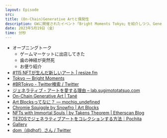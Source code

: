 ```yaml
---
layout: Episode
src: 
title: (On-Chain)Generative Artと偶発性
description: GWに開催されたイベント「Bright Moments Tokyo」を紹介しつつ、Generative Artの歴史やOn-Chain Generative Artの面白さ、楽しみ方、よく使うサービスなどについて話しました。
date: 2023年5月19日（金）
time: 分秒
---
```


- オープニングトーク
  - ゲームマーケットに出店してきた
  - 歯の神経が突然死
  - お便り紹介
- [#115 NFTが生んだ新しいアート | resize.fm](https://resize.fm/ep/115-the-new-creator-economy)
- [Tokyo — Bright Moments](https://www.brightmoments.io/tokyo)
- [#BRTokyo - Twitter検索 / Twitter](https://twitter.com/hashtag/BRTokyo)
- [ジェネラティブ・アートを愛する理由 – lab.sugimototatsuo.com](https://lab.sugimototatsuo.com/2018/09/why-love-generative-art/)
- [On-Chain Generative Art | Tané](https://tanelabs.com/ja/articles/r9wzc6zihai)
- [Art Blocksってなに？ — mochio_undefined](https://mirror.xyz/0x7e48d7E5fA4CDE9bFdD6ED24bF411671a2C0F4C9/RkcxqUsScj3ehZtpFjbZsBuwn5ROH9xH0_7mDALcPq4)
- [Chromie Squiggle by Snowfro | Art Blocks](https://www.artblocks.io/collections/curated/projects/0x059edd72cd353df5106d2b9cc5ab83a52287ac3a/0)
- [NFTs with Immortal Souls | by Takens Theorem | Etherscan Blog](https://medium.com/etherscan-blog/souls-of-immortal-nfts-de212a840de5)
- [TEZOSでジェネラティブアートをコレクションする方法｜Pochita](https://note.com/pochita_nft/n/ncadd6ee650e9)
- [Gallery](https://gallery.so/)
- [dom（@dhof）さん / Twitter](https://twitter.com/dhof)
